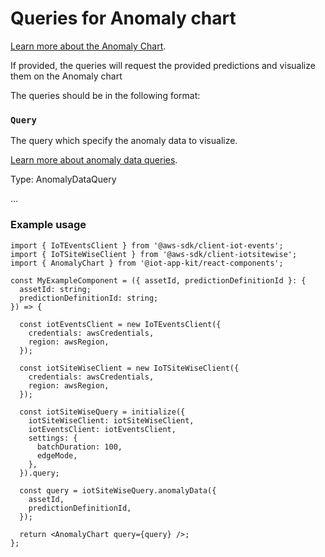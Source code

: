 
# Queries for Anomaly chart

[Learn more about the Anomaly Chart](/docs/components-anomalychart-docs--docs).

If provided, the queries will request the provided predictions and visualize them on the Anomaly chart

The queries should be in the following format:

### `Query`

The query which specify the anomaly data to visualize.

[Learn more about anomaly data queries](/docs/data-sources-aws-iot-sitewise--docs).

Type: AnomalyDataQuery

...


### Example usage

```
import { IoTEventsClient } from '@aws-sdk/client-iot-events';
import { IoTSiteWiseClient } from '@aws-sdk/client-iotsitewise';
import { AnomalyChart } from '@iot-app-kit/react-components';

const MyExampleComponent = ({ assetId, predictionDefinitionId }: {
  assetId: string;
  predictionDefinitionId: string;
}) => {

  const iotEventsClient = new IoTEventsClient({
    credentials: awsCredentials,
    region: awsRegion,
  });

  const iotSiteWiseClient = new IoTSiteWiseClient({
    credentials: awsCredentials,
    region: awsRegion,
  });
  
  const iotSiteWiseQuery = initialize({
    iotSiteWiseClient: iotSiteWiseClient,
    iotEventsClient: iotEventsClient,
    settings: {
      batchDuration: 100,
      edgeMode,
    },
  }).query;
  
  const query = iotSiteWiseQuery.anomalyData({
    assetId,
    predictionDefinitionId,
  });

  return <AnomalyChart query={query} />;
};

```